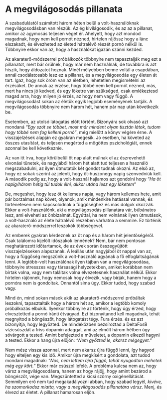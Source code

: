 # A megvilágosodás pillanata

A szabadulástól számított három héten belül a volt-használóknak megvilágosodásban van részük. Az ég kivilágosodik, és az az a pillanat, amikor az agymosás teljesen véget ér. Ahelyett, hogy azt mondod magadnak, hogy nem kell pornót nézned, hirtelen rájössz hogy a lánc elszakadt, és élvezheted az életed hátralévő részét pornó nélkül is. Többnyire ekkor van az, hogy a használókat igazán szánni kezded.

Az akaraterő-módszerrel próbálkozók többnyire nem tapasztalják meg ezt a pillanatot, mert bár örülnek, hogy már nem használnak, de továbbra is azt hiszik, hogy áldozatot hoznak. Minél mélyebben benne voltál a csapdában, annál csodálatosabb lesz ez a pillanat, és a megvilágosodás egy életen át tart. Igaz, hogy sok öröm van az életben, lehetetlen megismételni az érzésüket. De annak az érzése, hogy többé nem kell pornót nézned, más, mert ha nincs jó kedved, és egy löketre van szükséged, csak emlékeztesd magad arra, hogy milyen jó érzés, az hogy nem vagy függő. A megvilágosodást sokan az életük egyik legjobb eseményének tartják. A megvilágosodás többnyire nem három hét, hanem pár nap után következik be.

Esetemben, az utolsó látogatás előtt történt. Bizonyára sok olvasó azt mondaná *“Egy szót se többet, most már mindent olyan tisztán látok, tudom hogy többé nem fog kelleni pornó”*, még mielőtt a könyv végére érne. A visszajelzések alapján ez gyakran megesik. Jó esetben, ha követed az összes utasítást, és teljesen megérted a mögöttes pszichológiát, ennek azonnal be kell következnie.

Az van itt írva, hogy körülbelül öt nap alatt múlnak el az észrevehető elvonási tünetek, és nagyjából három hét alatt tud teljesen a használó megszabadulni, az ilyen útmutatók két gondot tudnak okozni. Az első az, hogy ez sokak szerint az jelenti, hogy öt-huszonegy napig szenvedniük kell. A második pedig az, hogy a volt-használ hajlamos azt gondolni hogy “*Ha öt napig/három hétig túl tudok élni, akkor utána lesz egy löketem*”

De, megeshet, hogy lesz öt kellemes napja, vagy három kellemes hete, amit pár borzalmas nap követ, olyanok, amik mindenkire hatással vannak, és történetesen nem kapcsolódnak a függőséghez és más dolgok okozzák. Ekkor a volt-használónk, aki a megvilágosodás pillanatára vár, búbánatos lesz, ami elveheti az önbizalmát. Egyúttal, ha nem volnának ilyen útmutások, a volt-használó az élete hátralévő részében várhatna a semmire. Ez történik az akaraterő-módszerrel leszokók többségével. 

Az emberek gyakran kérdeznek az öt nap és a három hét jelentőségéről. Csak találomra kijelölt időszakok lennének? Nem, bár nem pontosan meghatározott időtartamok, de az évek során összegyűjtött visszajelzéseken alapszanak. A leállás után nagyjából öt nappal van az, hogy a függőség megszűnik a volt-használó agyának a fő elfoglaltságának lenni. A legtöbb-volt használónak ilyen tájban van a megvilágosodása, többnyire stresszes vagy társasági helyzetekben, amiket korábban nem bírtak volna, vagy nem találtak volna élvezetesnek használat nélkül. Ekkor hirtelen rájönnek, hogy nemcsak hogy élvezik, vagy bírják, hanem hogy a pornóra nem is gondoltak. Onnantól sima ügy. Ekkor tudod, hogy szabad vagy.

Mind én, mind sokan mások akik az akaraterő-módszerrel próbáltak leszokni, tapasztalták hogy a három hét az, amikor a legtöbb komoly próbálkozás elbukik. Ilyenkor többnyire az történik, hogy úgy érzed, hogy elvesztetted a pornó iránti étvágyad. Ezt bizonyítanod kell magadnak, tehát megnyitod a böngészőt, hogy látogatást tégy. Fura érzés. és ez azt bizonyítja, hogy legyőzted. De mindeközben bezsíroztad a DeltaFosB vízicsúszdát a friss dopamin adaggal, ami az elmúlt három hétben úgy sóvárgott a tested. Amint befejezted a műveletet, a dopamin elkezdi hagyni a tested. Ekkor a hang újra előjön: *“Nem győzted le, akarsz mégegyet.”*

Nem mész vissza azonnal, mert nem akarsz újra függő lenni, így hagyod hogy elteljen egy kis idő. Amikor újra megkísért a gondolata, azt tudod mondani magadnak: *“Nos, nem lettem újra függő, tehát nyugodtan mehetek még egy kört.”* Ekkor már csúszol lefelé. A probléma kulcsa nem az, hogy vársz a megvilágosodásra, hanem az hogy rájöjj, hogy amint bezárod a böngészőt, vége van. Megszüntetted a kicsi szörny oxigénellátását. Semmilyen erő nem tud megakadályozni abban, hogy szabad legyél, *kivéve, ha szomorkodsz miatta, vagy a megvilágosodás pillanatára vársz*. Menj, és élvezd az életet. A pillanat hamarosan eljön.
